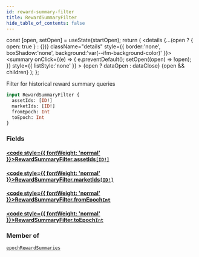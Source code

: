 ```yaml
---
id: reward-summary-filter
title: RewardSummaryFilter
hide_table_of_contents: false
---
```







  const [open, setOpen] = useState(startOpen);
  return (
    <details {...(open ? { open: true } : {})} className="details" style={{ border:'none', boxShadow:'none', background:'var(--ifm-background-color)' }}>
      <summary
        onClick={(e) => {
          e.preventDefault();
          setOpen((open) => !open);
        }}
        style={{ listStyle:'none' }}
      >
      {open ? dataOpen : dataClose}
      </summary>
      {open && children}
    </details>
  );
};




Filter for historical reward summary queries


```graphql
input RewardSummaryFilter {
  assetIds: [ID!]
  marketIds: [ID!]
  fromEpoch: Int
  toEpoch: Int
}
```


### Fields

#### [<code style={{ fontWeight: 'normal' }}>RewardSummaryFilter.<b>assetIds</b></code>](#)<Bullet />[`[ID!]`](/testnet/api/graphql/scalars/id) <Badge class="secondary" text="list"/> <Badge class="secondary" text="scalar"/>
> 
> 

#### [<code style={{ fontWeight: 'normal' }}>RewardSummaryFilter.<b>marketIds</b></code>](#)<Bullet />[`[ID!]`](/testnet/api/graphql/scalars/id) <Badge class="secondary" text="list"/> <Badge class="secondary" text="scalar"/>
> 
> 

#### [<code style={{ fontWeight: 'normal' }}>RewardSummaryFilter.<b>fromEpoch</b></code>](#)<Bullet />[`Int`](/testnet/api/graphql/scalars/int) <Badge class="secondary" text="scalar"/>
> 
> 

#### [<code style={{ fontWeight: 'normal' }}>RewardSummaryFilter.<b>toEpoch</b></code>](#)<Bullet />[`Int`](/testnet/api/graphql/scalars/int) <Badge class="secondary" text="scalar"/>
> 
> 



### Member of

[`epochRewardSummaries`](/testnet/api/graphql/queries/epoch-reward-summaries)  <Badge class="secondary" text="query"/>

